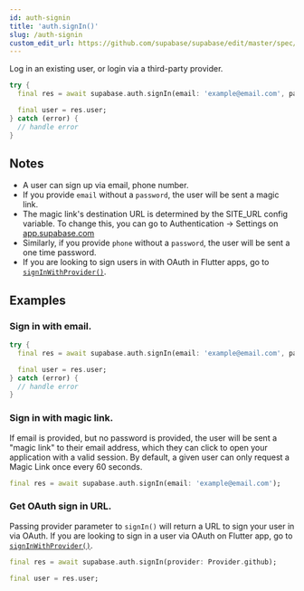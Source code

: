 ```yaml
---
id: auth-signin
title: 'auth.signIn()'
slug: /auth-signin
custom_edit_url: https://github.com/supabase/supabase/edit/master/spec/supabase_dart_v1_legacy.yml
---
```



Log in an existing user, or login via a third-party provider.

```dart
try {
  final res = await supabase.auth.signIn(email: 'example@email.com', password: 'example-password');

  final user = res.user;
} catch (error) {
  // handle error
}
```

## Notes

- A user can sign up via email, phone number.
- If you provide `email` without a `password`, the user will be sent a magic link.
- The magic link's destination URL is determined by the SITE_URL config variable. To change this, you can go to Authentication -> Settings on [app.supabase.com](https://app.supabase.com)
- Similarly, if you provide `phone` without a `password`, the user will be sent a one time password.
- If you are looking to sign users in with OAuth in Flutter apps, go to [`signInWithProvider()`](/docs/reference/dart/auth-signinwithprovider).

## Examples

### Sign in with email.

```dart
try {
  final res = await supabase.auth.signIn(email: 'example@email.com', password: 'example-password');

  final user = res.user;
} catch (error) {
  // handle error
}
```

### Sign in with magic link.

If email is provided, but no password is provided, the user will be sent a "magic link" to their email address, which they can click to open your application with a valid session. By default, a given user can only request a Magic Link once every 60 seconds.

```dart
final res = await supabase.auth.signIn(email: 'example@email.com');
```

### Get OAuth sign in URL.

Passing provider parameter to `signIn()` will return a URL to sign your user in via OAuth.
If you are looking to sign in a user via OAuth on Flutter app, go to [`signInWithProvider()`](/docs/reference/dart/auth-signinwithprovider).

```dart
final res = await supabase.auth.signIn(provider: Provider.github);

final user = res.user;
```
